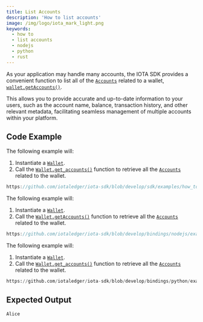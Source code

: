 ```yaml
---
title: List Accounts
description: 'How to list accounts'
image: /img/logo/iota_mark_light.png
keywords:
  - how to
  - list accounts
  - nodejs
  - python
  - rust
---
```



As your application may handle many accounts, the IOTA SDK provides a convenient function to list
all of the [`Accounts`](../../../references/nodejs/classes/Account/) related to a wallet,
[`wallet.getAccounts()`](../../../references/nodejs/classes/Wallet/#getaccounts).

This allows you to provide accurate and up-to-date information to your users, such as the account name, balance,
transaction history, and other relevant metadata, facilitating seamless management of multiple accounts within your
platform.

<TipAccountApproaches />

## Code Example

<Tabs groupId="language" queryString>
<TabItem value="rust" label="Rust">

The following example will:

1. Instantiate a [`Wallet`](https://docs.rs/iota-sdk/latest/iota_sdk/wallet/core/struct.Wallet.html).
2. Call the [`Wallet.get_accounts()`](https://docs.rs/iota-sdk/latest/iota_sdk/wallet/core/struct.Wallet.html#method.get_accounts)
   function to retrieve all the [`Accounts`](../../../references/nodejs/classes/Account/) related to the wallet.

```rust reference
https://github.com/iotaledger/iota-sdk/blob/develop/sdk/examples/how_tos/accounts_and_addresses/list_accounts.rs
```

</TabItem>
<TabItem value="typescript-node" label="Typescript (Node.js)">

The following example will:

1. Instantiate a [`Wallet`](../../../references/nodejs/classes/Wallet).
2. Call the [`Wallet.getAccounts()`](../../../references/nodejs/classes/Wallet/#getaccounts)
   function to retrieve all the [`Accounts`](../../../references/nodejs/classes/Account/) related to the wallet.

```typescript reference
https://github.com/iotaledger/iota-sdk/blob/develop/bindings/nodejs/examples/how_tos/accounts_and_addresses/list-accounts.ts
```

</TabItem>
<TabItem value="python" label="Python">

The following example will:

1. Instantiate a [`Wallet`](../../../references/python/iota_sdk/wallet).
2. Call the [`Wallet.get_accounts()`](../../../references/python/iota_sdk/wallet/#get_accounts)
   function to retrieve all the [`Accounts`](../../../references/python/iota_sdk/wallet/account/) related to the wallet.

```python reference
https://github.com/iotaledger/iota-sdk/blob/develop/bindings/python/examples/how_tos/accounts_and_addresses/list_accounts.py
```

</TabItem>
</Tabs>

## Expected Output

```plaintext
Alice
```
